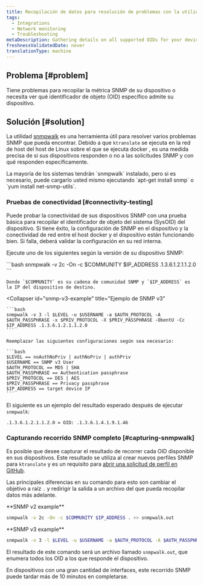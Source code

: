 ```yaml
---
title: Recopilación de datos para resolución de problemas con la utilidad 'snmpwalk'
tags:
  - Integrations
  - Network monitoring
  - Troubleshooting
metaDescription: Gathering details on all supported OIDs for your device using the 'snmpwalk' utility.
freshnessValidatedDate: never
translationType: machine
---
```


## Problema [#problem]

Tiene problemas para recopilar la métrica SNMP de su dispositivo o necesita ver qué identificador de objeto (OID) específico admite su dispositivo.

## Solución [#solution]

La utilidad [snmpwalk](https://helpmanual.io/help/snmpwalk/) es una herramienta útil para resolver varios problemas SNMP que pueda encontrar. Debido a que `ktranslate` se ejecuta en la red de host del host de Linux sobre el que se ejecuta docker , es una medida precisa de si sus dispositivos responden o no a las solicitudes SNMP y con qué responden específicamente.

<Callout variant="tip">
  La mayoría de los sistemas tendrán `snmpwalk` instalado, pero si es necesario, puede cargarlo usted mismo ejecutando `apt-get install snmp` o `yum install net-snmp-utils`.
</Callout>

### Pruebas de conectividad [#connectivity-testing]

Puede probar la conectividad de sus dispositivos SNMP con una prueba básica para recopilar el identificador de objeto del sistema (SysOID) del dispositivo. Si tiene éxito, la configuración de SNMP en el dispositivo y la conectividad de red entre el host docker y el dispositivo están funcionando bien. Si falla, deberá validar la configuración en su red interna.

Ejecute uno de los siguientes según la versión de su dispositivo SNMP:

<CollapserGroup>
  <Collapser
    id="snmp-v2c-example"
    title="Ejemplo de SNMP v2c"
  >
    ```bash
    snmpwalk -v 2c -On -c $COMMUNITY $IP_ADDRESS .1.3.6.1.2.1.1.2.0
    ```

    Donde `$COMMUNITY` es su cadena de comunidad SNMP y `$IP_ADDRESS` es la IP del dispositivo de destino.
  </Collapser>

  <Collapser
    id="snmp-v3-example"
    title="Ejemplo de SNMP v3"
  >
    ```bash
    snmpwalk -v 3 -l $LEVEL -u $USERNAME -a $AUTH_PROTOCOL -A $AUTH_PASSPHRASE -x $PRIV_PROTOCOL -X $PRIV_PASSPHRASE -ObentU -Cc $IP_ADDRESS .1.3.6.1.2.1.1.2.0
    ```

    Reemplazar las siguientes configuraciones según sea necesario:

    ```bash
    $LEVEL == noAuthNoPriv | authNoPriv | authPriv
    $USERNAME == SNMP v3 User
    $AUTH_PROTOCOL == MD5 | SHA
    $AUTH_PASSPHRASE == Authentication passphrase
    $PRIV_PROTOCOL == DES | AES
    $PRIV_PASSPHRASE == Privacy passphrase
    $IP_ADDRESS == target device IP
    ```
  </Collapser>
</CollapserGroup>

El siguiente es un ejemplo del resultado esperado después de ejecutar `snmpwalk`:

```bash
.1.3.6.1.2.1.1.2.0 = OID: .1.3.6.1.4.1.9.1.46
```

### Capturando recorrido SNMP completo [#capturing-snmpwalk]

Es posible que desee capturar el resultado de recorrer cada OID disponible en sus dispositivos. Este resultado se utiliza al crear nuevos perfiles SNMP para `ktranslate` y es un requisito para [abrir una solicitud de perfil en GitHub](https://github.com/kentik/snmp-profiles/issues/new/choose).

Las principales diferencias en su comando para esto son cambiar el objetivo a raíz `.` y redirigir la salida a un archivo del que pueda recopilar datos más adelante.

<DNT>
  **SNMP v2 example**
</DNT>

```bash
snmpwalk -v 2c -On -c $COMMUNITY $IP_ADDRESS . >> snmpwalk.out
```

<DNT>
  **SNMP v3 example**
</DNT>

```bash
snmpwalk -v 3 -l $LEVEL -u $USERNAME -a $AUTH_PROTOCOL -A $AUTH_PASSPHRASE -x $PRIV_PROTOCOL -X $PRIV_PASSPHRASE -ObentU -Cc $IP_ADDRESS . >> snmpwalk.out
```

El resultado de este comando será un archivo llamado `snmpwalk.out`, que enumera todos los OID a los que responde el dispositivo.

<Callout variant="tip">
  En dispositivos con una gran cantidad de interfaces, este recorrido SNMP puede tardar más de 10 minutos en completarse.
</Callout>
